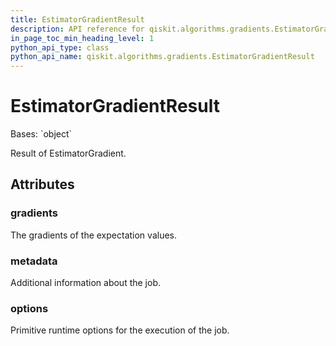 ```yaml
---
title: EstimatorGradientResult
description: API reference for qiskit.algorithms.gradients.EstimatorGradientResult
in_page_toc_min_heading_level: 1
python_api_type: class
python_api_name: qiskit.algorithms.gradients.EstimatorGradientResult
---
```


# EstimatorGradientResult

<Class id="qiskit.algorithms.gradients.EstimatorGradientResult" isDedicatedPage={true} github="https://github.com/qiskit/qiskit/tree/stable/0.24/qiskit/algorithms/gradients/estimator_gradient_result.py" signature="EstimatorGradientResult(gradients, metadata, options)">
  Bases: `object`

  Result of EstimatorGradient.

  ## Attributes

  ### gradients

  <Attribute id="qiskit.algorithms.gradients.EstimatorGradientResult.gradients" name="gradients" attributeTypeHint="list[np.ndarray]">
    The gradients of the expectation values.
  </Attribute>

  ### metadata

  <Attribute id="qiskit.algorithms.gradients.EstimatorGradientResult.metadata" name="metadata" attributeTypeHint="list[dict[str, Any]]">
    Additional information about the job.
  </Attribute>

  ### options

  <Attribute id="qiskit.algorithms.gradients.EstimatorGradientResult.options" name="options" attributeTypeHint="Options">
    Primitive runtime options for the execution of the job.
  </Attribute>
</Class>

